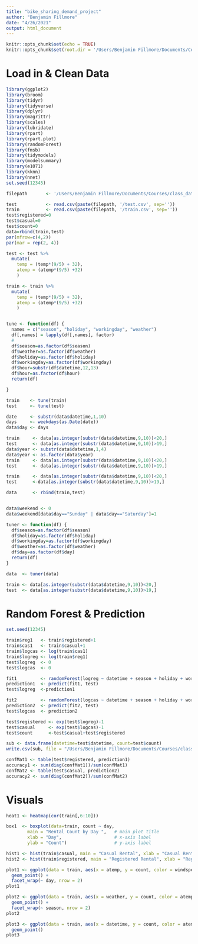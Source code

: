 ```yaml
---
title: "bike_sharing_demand_project"
author: "Benjamin Fillmore"
date: "4/26/2021"
output: html_document
---
```


```r
knitr::opts_chunk$set(echo = TRUE)
knitr::opts_chunk$set(root.dir = '/Users/Benjamin Fillmore/Documents/Courses/class_data/project/bike_demand')
```

# Load in & Clean Data

```r
library(ggplot2)
library(broom)
library(tidyr)
library(tidyverse)
library(dplyr)
library(magrittr)
library(scales)
library(lubridate)
library(rpart)
library(rpart.plot)
library(randomForest)
library(fmsb)
library(tidymodels)
library(modelsummary)
library(e1071)
library(kknn)
library(nnet)
set.seed(12345)

filepath       <- '/Users/Benjamin Fillmore/Documents/Courses/class_data/project/bike_demand'

test           <- read.csv(paste(filepath, '/test.csv', sep=''))
train          <- read.csv(paste(filepath, '/train.csv', sep=''))
test$registered=0
test$casual=0
test$count=0
data=rbind(train,test)
par(mfrow=c(4,2))
par(mar = rep(2, 4))

test <- test %>%
  mutate(
    temp = (temp*(9/5) + 32),
    atemp = (atemp*(9/5) +32)
    )

train <- train %>%
  mutate(
    temp = (temp*(9/5) + 32),
    atemp = (atemp*(9/5) +32)
    )


tune <- function(df) {
  names = c("season", "holiday", "workingday", "weather")
  df[,names] = lapply(df[,names], factor)
  #
  df$season=as.factor(df$season)
  df$weather=as.factor(df$weather)
  df$holiday=as.factor(df$holiday)
  df$workingday=as.factor(df$workingday)
  df$hour=substr(df$datetime,12,13)
  df$hour=as.factor(df$hour)
  return(df)

}

train    <- tune(train)
test     <- tune(test)

date     <- substr(data$datetime,1,10)
days     <- weekdays(as.Date(date))
data$day <- days

train     <- data[as.integer(substr(data$datetime,9,10))<20,]
test      <- data[as.integer(substr(data$datetime,9,10))>19,]
data$year <- substr(data$datetime,1,4)
data$year <- as.factor(data$year)
train     <- data[as.integer(substr(data$datetime,9,10))<20,]
test      <- data[as.integer(substr(data$datetime,9,10))>19,]

train     <- data[as.integer(substr(data$datetime,9,10))<20,]
test      <-data[as.integer(substr(data$datetime,9,10))>19,]

data      <- rbind(train,test)


data$weekend <- 0
data$weekend[data$day=="Sunday" | data$day=="Saturday"]=1

tuner <- function(df) {
  df$season=as.factor(df$season)
  df$holiday=as.factor(df$holiday)
  df$workingday=as.factor(df$workingday)
  df$weather=as.factor(df$weather)
  df$day=as.factor(df$day)
  return(df)
}

data  <- tuner(data)

train <- data[as.integer(substr(data$datetime,9,10))<20,]
test  <- data[as.integer(substr(data$datetime,9,10))>19,]
```


# Random Forest & Prediction

```r
set.seed(12345)

train$reg1   <- train$registered+1
train$cas1   <- train$casual+1
train$logcas <- log(train$cas1)
train$logreg <- log(train$reg1)
test$logreg  <- 0
test$logcas  <- 0

fit1         <- randomForest(logreg ~ datetime + season + holiday + workingday + weather + temp + atemp + humidity + windspeed + day + year + weekend, data = train, importance = TRUE, ntree = 250)
prediction1  <- predict(fit1, test)
test$logreg  <-prediction1

fit2         <- randomForest(logcas ~ datetime + season + holiday + workingday + weather + temp + atemp + humidity + windspeed + day + year + weekend, data = train, importance = TRUE, ntree = 250)
prediction2  <- predict(fit2, test)
test$logcas  <- prediction2

test$registered <- exp(test$logreg)-1
test$casual     <- exp(test$logcas)-1
test$count      <-test$casual+test$registered

sub <- data.frame(datetime=test$datetime, count=test$count)
write.csv(sub, file = "/Users/Benjamin Fillmore/Documents/Courses/class_data/project/bike_demand//submission.csv", row.names = FALSE)

confMat1 <- table(test$registered, prediction1)
accuracy1 <- sum(diag(confMat1))/sum(confMat1)
confMat2 <- table(test$casual, prediction2)
accuracy2 <- sum(diag(confMat2))/sum(confMat2)
```



# Visuals

```r
heat1 <- heatmap(cor(train[,6:10]))

box1  <- boxplot(data=train, count ~ day,  
        main = "Rental Count by Day ",   # main plot title
        xlab = "Day",                    # x-axis label   
        ylab = "Count")                  # y-axis label  

hist1 <- hist(train$casual, main = "Casual Rental", xlab = "Casual Rental Count")
hist2 <- hist(train$registered, main = "Registered Rental", xlab = "Registered Rental Count")

plot1 <- ggplot(data = train, aes(x = atemp, y = count, color = windspeed)) +
  geom_point() +
  facet_wrap(~ day, nrow = 2)
plot1

plot2 <- ggplot(data = train, aes(x = weather, y = count, color = atemp)) +
  geom_point() +
  facet_wrap(~ season, nrow = 2)
plot2

plot3 <- ggplot(data = train, aes(x = datetime, y = count, color = atemp)) +
  geom_point()
plot3
```

